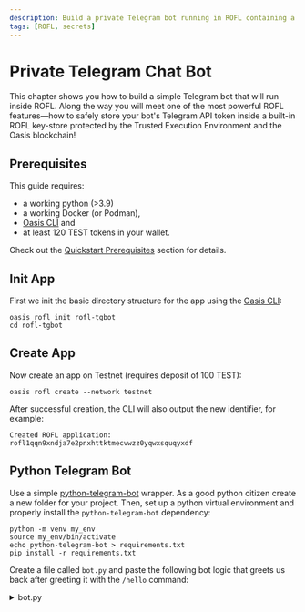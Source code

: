 ```yaml
---
description: Build a private Telegram bot running in ROFL containing a simple python script and an Ollama LLM.
tags: [ROFL, secrets]
---
```



# Private Telegram Chat Bot

This chapter shows you how to build a simple Telegram bot that will run inside
ROFL. Along the way you will meet one of the most powerful ROFL features—how to
safely store your bot's Telegram API token inside a built-in ROFL key-store
protected by the Trusted Execution Environment and the Oasis blockchain!

## Prerequisites

This guide requires:
- a working python (>3.9)
- a working Docker (or Podman),
- [Oasis CLI] and
- at least 120 TEST tokens in your wallet.

Check out the [Quickstart Prerequisites] section for details.

[Quickstart Prerequisites]: ../rofl/quickstart#prerequisites
[Oasis CLI]: https://github.com/oasisprotocol/cli/blob/master/docs/README.md

## Init App

First we init the basic directory structure for the app using the [Oasis
CLI]:

```shell
oasis rofl init rofl-tgbot
cd rofl-tgbot
```

## Create App

Now create an app on Testnet (requires deposit of 100 TEST):

```shell
oasis rofl create --network testnet
```

After successful creation, the CLI will also output the new identifier, for
example:

```
Created ROFL application: rofl1qqn9xndja7e2pnxhttktmecvwzz0yqwxsquqyxdf
```

## Python Telegram Bot

Use a simple [python-telegram-bot] wrapper. As a good python citizen create
a new folder for your project. Then, set up a python virtual environment and
properly install the `python-telegram-bot` dependency:

```shell
python -m venv my_env
source my_env/bin/activate
echo python-telegram-bot > requirements.txt
pip install -r requirements.txt
```

Create a file called `bot.py` and paste the following bot logic that greets us
back after greeting it with the `/hello` command:

<details>
    <summary>bot.py</summary>
```python
import os
from telegram import Update
from telegram.ext import ApplicationBuilder, CommandHandler, ContextTypes


async def hello(update: Update, context: ContextTypes.DEFAULT_TYPE) -> None:
    await update.message.reply_text(f'Hello {update.effective_user.first_name}')


app = ApplicationBuilder().token(os.getenv("TOKEN")).build()

app.add_handler(CommandHandler("hello", hello))

app.run_polling()
```
</details>

Next, generate a Telegram API token for our bot. Search for `@BotFather` in
your Telegram app and start a chat with the `/newbot` command.
Then, you'll need to input the name and a username of your bot. Finally,
`@BotFather` will provide you a token that resembles something like
`0123456789:AAGax-vgGmQsRiwf4WIQI4xq8MMf4WaQI5x`.

As you may have noticed our bot above will read its Telegram API token from the
`TOKEN` *environment variable*. Since we'll use this variable throughout the
tutorial, let's export it for our session and then we can run our bot:

```shell
export TOKEN="0123456789:AAGax-vgGmQsRiwf4WIQI4xq8MMf4WaQI5x"
python bot.py
```

The bot should be up and running now, so you can search for its username in your
Telegram app and send it a `/hello` message:

![Python Telegram Bot](../images/use-cases/telegram-bot.png)

[python-telegram-bot]: https://pypi.org/project/python-telegram-bot/

## Containerize the Bot

Create [`Dockerfile`] which copies over the python script to an alpine linux
with installed python:

<details>
    <summary>Dockerfile</summary>
```dockerfile
FROM python:alpine3.17

WORKDIR /bot
COPY ./bot.py ./requirements.txt /bot
RUN pip install -r requirements.txt

CMD ["python", "bot.py"]
```
</details>

Then add [`compose.yaml`] which simply spins up the container image from above:

<details>
    <summary>compose.yaml</summary>
```yaml
services:
  python-telegram-bot:
    build: .
    image: docker.io/YOUR_USERNAME/rofl-tgbot
    platform: linux/amd64
    environment:
    - TOKEN=${TOKEN}
```
</details>

[`Dockerfile`]: https://github.com/oasisprotocol/demo-rofl-tgbot/blob/main/Dockerfile
[`compose.yaml`]: https://github.com/oasisprotocol/demo-rofl-tgbot/blob/main/compose.yaml

## Build ROFL Bundle

To build a ROFL bundle invoke the following:

<Tabs>
    <TabItem value="Native Linux">
        ```shell
        oasis rofl build
        ```
    </TabItem>
    <TabItem value="Docker (Windows, Mac, Linux)">
        ```shell
        docker run --platform linux/amd64 --volume .:/src -it ghcr.io/oasisprotocol/rofl-dev:main oasis rofl build
        ```
    </TabItem>
</Tabs>

## Secrets

Do you recall the `TOKEN` environment variable we exported above? Now, we will
encrypt it and safely store it on-chain, so that it will be fed to our bot
container once it's started on one of the TEE provider's nodes:

```shell
echo -n "$TOKEN" | oasis rofl secret set TOKEN -
```

To submit this secret and the signatures (*enclave IDs*) of our .orc bundle
components on-chain run:

```shell
oasis rofl update
```

## Deploy

Finally, we deploy our ROFL bundle to a Testnet node instance offered by one of
the ROFL providers:

```shell
oasis rofl deploy
```

Congratulations, you have just deployed your first app in ROFL! 🎉

Go ahead and test it by sending the `/hello` message in the Telegram app. You
can also check out your app on the [Oasis Explorer]:

![Oasis Explorer - ROFL](../images/use-cases/demo-rofl-tgbot-explorer.png)

:::example ROFL Telegram Bot

You can fetch a finished project of this tutorial from GitHub
[here][demo-rofl-tgbot].

:::

[oasis-cli-dl]: https://github.com/oasisprotocol/cli/releases
[demo-rofl-tgbot]: https://github.com/oasisprotocol/demo-rofl-tgbot
[Oasis Explorer]: https://explorer.oasis.io/testnet/sapphire/rofl/app/rofl1qpjsc3qplf2szw7w3rpzrpq5rqvzv4q5x5j23msu

